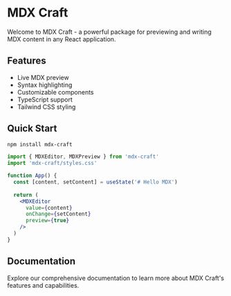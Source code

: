 # MDX Craft

Welcome to MDX Craft - a powerful package for previewing and writing MDX content in any React application.

## Features

- Live MDX preview
- Syntax highlighting
- Customizable components
- TypeScript support
- Tailwind CSS styling

## Quick Start

```bash
npm install mdx-craft
```

```jsx
import { MDXEditor, MDXPreview } from 'mdx-craft'
import 'mdx-craft/styles.css'

function App() {
  const [content, setContent] = useState('# Hello MDX')
  
  return (
    <MDXEditor
      value={content}
      onChange={setContent}
      preview={true}
    />
  )
}
```

## Documentation

Explore our comprehensive documentation to learn more about MDX Craft's features and capabilities.